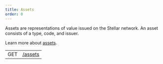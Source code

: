 ```yaml
---
title: Assets
order: 0
---
```



Assets are representations of value issued on the Stellar network. An asset consists of a type, code, and issuer.

Learn more about [assets](../../../docs/glossary/#asset).

<EndpointsTable title="Endpoints">

|     |                       |
| --- | --------------------- |
| GET | [/assets](../list-all-assets.api.mdx) |

</EndpointsTable>
